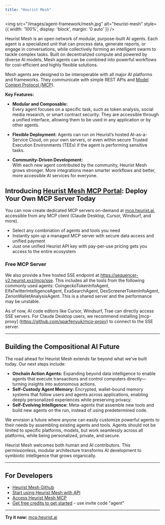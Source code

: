 ```yaml
---
title: "Heurist Mesh"
---
```


<img
    src="/images/agent-framework/mesh.jpg" 
    alt="heurist-mesh"
    style={{ width: '100%', display: 'block', margin: '0 auto' }}
  />

Heurist Mesh is an open network of modular, purpose-built AI agents. Each agent is a specialized unit that can process data, generate reports, or engage in conversations, while collectively forming an intelligent swarm to tackle complex tasks. Built on decentralized compute and powered by diverse AI models, Mesh agents can be combined into powerful workflows for cost-efficient and highly flexible solutions.

Mesh agents are designed to be interoperable with all major AI platforms and frameworks. They communicate with simple REST APIs and [Model Context Protocol (MCP)](https://docs.anthropic.com/en/docs/agents-and-tools/mcp).

**Key Features:**

- **Modular and Composable:**  
  Every agent focuses on a specific task, such as token analysis, social media research, or smart 
  contract security. They are accessible through a unified interface, allowing them to be used in any 
  application or by other agents.
  
- **Flexible Deployment:**
  Agents can run on Heurist’s hosted AI-as-a-Service Cloud, on your own servers, or even within secure 
  Trusted Execution Environments (TEEs) if the agent is performing sensitive tasks.
  
- **Community-Driven Development:**  
  With each new agent contributed by the community, Heurist Mesh grows stronger. More integrations mean 
  smarter workflows and better, more accessible AI services for everyone.

## Introducing [Heurist Mesh MCP Portal](https://mcp.heurist.ai): Deploy Your Own MCP Server Today

You can now create dedicated MCP servers on-demand at [mcp.heurist.ai](https://mcp.heurist.ai), accessible from any MCP client (Claude Desktop, Cursor, Windsurf, and more).

- Select any combination of agents and tools you need
- Instantly spin up a managed MCP server with secure data access and unified payment
- Just one unified Heurist API key with pay-per-use pricing gets you access to the entire ecosystem

### Free MCP Server
We also provide a free hosted SSE endpoint at https://sequencer-v2.heurist.xyz/mcp/sse. This includes all the tools from the following commonly used agents: CoingeckoTokenInfoAgent, ElfaTwitterIntelligenceAgent, ExaSearchAgent, DexScreenerTokenInfoAgent, ZerionWalletAnalysisAgent. This is a shared server and the performance may be unstable.

As of now, AI code editors like Cursor, Windsurf, Trae can directly access SSE servers. For Claude Desktop users, we recommend installing [mcp-proxy]
(https://github.com/sparfenyuk/mcp-proxy) to connect to the SSE server.

---

## Building the Compositional AI Future

The road ahead for Heurist Mesh extends far beyond what we've built today. Our next steps include:

- **Onchain Action Agents:** Expanding beyond data intelligence to enable agents that execute transactions and control computers directly—turning insights into autonomous actions.
- **Self-Custody Agent Memory:** Encrypted, wallet-bound memory systems that follow users and agents across applications, enabling deeply personalized experiences while preserving privacy.
- **Self-Evolving Intelligence:** Meta-agents that assemble new tools and build new agents on the run, instead of using predetermined code.

We envision a future where anyone can easily customize powerful agents to their needs by assembling existing agents and tools. Agents should not be limited to specific platforms, models, but work seamlessly across all platforms, while being personalized, private, and secure.

Heurist Mesh welcomes both human and AI contributors. This permissionless, modular architecture transforms AI development to symbiotic intelligence that grows organically.

---

## For Developers

- [Heurist Mesh Github](https://github.com/heurist-network/heurist-agent-framework/tree/main/mesh)
- [Start using Heurist Mesh with API](https://docs.heurist.ai/dev-guide/heurist-mesh/endpoint)
- [Access Heurist Mesh MCP](https://github.com/heurist-network/heurist-mesh-mcp-server)
- [Get free credits to get started](https://dev-api-form.heurist.ai/) - use invite code "agent"

---

**Try it now:** [mcp.heurist.ai](https://mcp.heurist.ai)
